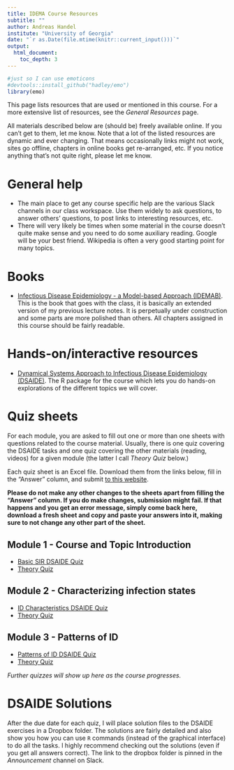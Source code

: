 ---
title: IDEMA Course Resources
subtitle: ""
author: Andreas Handel
institute: "University of Georgia"
date: "`r as.Date(file.mtime(knitr::current_input()))`"
output: 
  html_document:
    toc_depth: 3
---


```{r, echo = FALSE}
#just so I can use emoticons
#devtools::install_github("hadley/emo")
library(emo)
```

This page lists resources that are used or mentioned in this course. For a more extensive list of resources, see the _General Resources_ page.

All materials described below are (should be) freely available online. If you can't get to them, let me know. Note that a lot of the listed resources are dynamic and ever changing. That means occasionally links might not work, sites go offline, chapters in online books get re-arranged, etc. If you notice anything that's not quite right, please let me know.

# General help

* The main place to get any course specific help are the various Slack channels in our class workspace. Use them widely to ask questions, to answer others' questions, to post links to interesting resources, etc. 
* There will very likely be times when some material in the course doesn't quite make sense and you need to do some auxiliary reading. Google will be your best friend. Wikipedia is often a very good starting point for many topics. 



# Books

* [Infectious Disease Epidemiology - a Model-based Approach (IDEMAB)](https://andreashandel.github.io/IDEMAbook/). This is the book that goes with the class, it is basically an extended version of my previous lecture notes. It is perpetually under construction and some parts are more polished than others. All chapters assigned in this course should be fairly readable.

# Hands-on/interactive resources

* [Dynamical Systems Approach to Infectious Disease Epidemiology (DSAIDE)](https://ahgroup.github.io/DSAIDE/). The R package for the course which lets you do hands-on explorations of the different topics we will cover.


# Quiz sheets
For each module, you are asked to fill out one or more than one sheets with questions related to the course material. Usually, there is one quiz covering the DSAIDE tasks and one quiz covering the other materials (reading, videos) for a given module (the latter I call _Theory Quiz_ below.)

Each quiz sheet is an Excel file. Download them from the links below, fill in the "Answer" column, and submit [to this website](https://shiny.ovpr.uga.edu/gradingapp/).

__Please do not make any other changes to the sheets apart from filling the "Answer" column. If you do make changes, submission might fail. If that happens and you get an error message, simply come back here, download a fresh sheet and copy and paste your answers into it, making sure to not change any other part of the sheet.__


## Module 1 - Course and Topic Introduction
* [Basic SIR DSAIDE Quiz](./quizsheets/dsaide_basicsir.xlsx)
* [Theory Quiz](./quizsheets/theory_basicsir.xlsx)

## Module 2 - Characterizing infection states
* [ID Characteristics DSAIDE Quiz](./quizsheets/dsaide_idcharacteristics.xlsx)
* [Theory Quiz](./quizsheets/theory_idcharacteristics.xlsx)

## Module 3 - Patterns of ID
* [Patterns of ID DSAIDE Quiz](./quizsheets/dsaide_idpatterns.xlsx)
* [Theory Quiz](./quizsheets/theory_idpatterns.xlsx)

<!-- comment out quizzes that are not ready yet

## Module 4 - Reproductive Number 1
* [Reproductive number 1 DSAIDE Quiz](./quizsheets/dsaide_reproductivenumber1.xlsx)
* [Theory Quiz](./quizsheets/theory_reproductivenumber1.xlsx)

## Module 5 - Reproductive Number 2
* [Reproductive number 2 DSAIDE Quiz](./quizsheets/dsaide_reproductivenumber2.xlsx)
* [Theory Quiz](./quizsheets/theory_reproductivenumber2.xlsx)

## Module 6 - ID Control 1
* [Basics of ID Control DSAIDE Quiz](./quizsheets/dsaide_idcontrolvaccine.xlsx)
* [ID control for multiple outbreaks DSAIDE Quiz](./quizsheets/dsaide_idcontrolmultioutbreak.xlsx)
* [Theory Quiz](./quizsheets/theory_idcontrol1.xlsx)

## Module 7 - Direct Transmission
* [Direct Transmission DSAIDE Quiz](./quizsheets/dsaide_directtransmission.xlsx)
* [Theory Quiz](./quizsheets/theory_directtransmission.xlsx)

## Module 8 - Environmental Transmission
* [Environmental Transmission DSAIDE Quiz](./quizsheets/dsaide_environmentaltransmission.xlsx)
* [Theory Quiz](./quizsheets/theory_environmentaltransmission.xlsx)

## Module 9 - Vectorborne Transmission
* [Vectorborne Transmission DSAIDE Quiz](./quizsheets/dsaide_vectortransmission.xlsx)
* [Theory Quiz](./quizsheets/theory_vectortransmission.xlsx)

## Module 10 - Host Heterogeneity
* [ Host Heterogeneity DSAIDE Quiz](./quizsheets/dsaide_hostheterogeneity.xlsx)
* [Theory Quiz](./quizsheets/theory_hostheterogeneity.xlsx)

## Module 11 - ID Control 2
* [ID Control of different populations DSAIDE Quiz](./quizsheets/dsaide_idcontrolmultigroup.xlsx)
* [Complex ID control scenarios DSAIDE Quiz](./quizsheets/dsaide_idcontrolcomplex.xlsx)
* [Theory Quiz](./quizsheets/theory_idcontrol2.xlsx)

## Module 12 - Stochasticity
* [Stochastic SIR Model DSAIDE Quiz](./quizsheets/dsaide_stochasticsir.xlsx)
* [Stochastic SEIR Model DSAIDE Quiz](./quizsheets/dsaide_stochasticseir.xlsx)
* [Theory Quiz](./quizsheets/theory_evolution.xlsx)

## Module 13 - Evolutionary Dynamics
* [Evolution of Drug Resistance DSAIDE Quiz](./quizsheets/dsaide_evolutionarydynamics.xlsx)
* [Theory Quiz](./quizsheets/theory_evolution.xlsx)

-->

_Further quizzes will show up here as the course progresses._


# DSAIDE Solutions

After the due date for each quiz, I will place solution files to the DSAIDE exercises in a Dropbox folder. The solutions are fairly detailed and also show you how you can use `R` commands (instead of the graphical interface) to do all the tasks. I highly recommend checking out the solutions (even if you get all answers correct). The link to the dropbox folder is pinned in the _Announcement_ channel on Slack.

